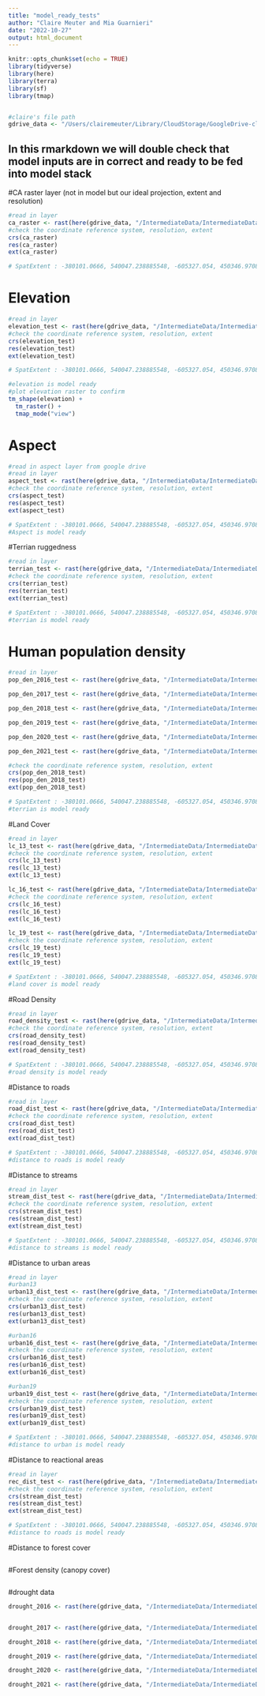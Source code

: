 ```yaml
---
title: "model_ready_tests"
author: "Claire Meuter and Mia Guarnieri"
date: "2022-10-27"
output: html_document
---
```


```r
knitr::opts_chunk$set(echo = TRUE)
library(tidyverse)
library(here)
library(terra)
library(sf)
library(tmap)


#claire's file path 
gdrive_data <- "/Users/clairemeuter/Library/CloudStorage/GoogleDrive-clairemeuter@ucsb.edu/Shared drives/Black_Bear_Aware/gdrive_data"

```

## In this rmarkdown we will double check that model inputs are in correct and ready to be fed into model stack 

#CA raster layer (not in model but our ideal projection, extent and resolution)
```r
#read in layer 
ca_raster <- rast(here(gdrive_data, "/IntermediateData/IntermediateData_Files/CARaster_Tiger_Formatted/formattedcaraster.tif"))
#check the coordinate reference system, resolution, extent 
crs(ca_raster)
res(ca_raster)
ext(ca_raster)

# SpatExtent : -380101.0666, 540047.238885548, -605327.054, 450346.970898149 (xmin, xmax, ymin, ymax)
```


# Elevation
```r
#read in layer 
elevation_test <- rast(here(gdrive_data, "/IntermediateData/IntermediateData_Files/Elevation_Formatted/dem_formatted.tif"))
#check the coordinate reference system, resolution, extent 
crs(elevation_test)
res(elevation_test)
ext(elevation_test)

# SpatExtent : -380101.0666, 540047.238885548, -605327.054, 450346.970898149 (xmin, xmax, ymin, ymax)

#elevation is model ready 
#plot elevation raster to confirm
tm_shape(elevation) +
  tm_raster() +
  tmap_mode("view")

```

# Aspect
```r
#read in aspect layer from google drive 
#read in layer 
aspect_test <- rast(here(gdrive_data, "/IntermediateData/IntermediateData_Files/aspect/aspect.tif"))
#check the coordinate reference system, resolution, extent 
crs(aspect_test)
res(aspect_test)
ext(aspect_test)

# SpatExtent : -380101.0666, 540047.238885548, -605327.054, 450346.970898149 (xmin, xmax, ymin, ymax)
#Aspect is model ready
```

#Terrian ruggedness
```r
#read in layer 
terrian_test <- rast(here(gdrive_data, "/IntermediateData/IntermediateData_Files/terrain_ruggedness/terrain_ruggedness.tif"))
#check the coordinate reference system, resolution, extent 
crs(terrian_test)
res(terrian_test)
ext(terrian_test)

# SpatExtent : -380101.0666, 540047.238885548, -605327.054, 450346.970898149 (xmin, xmax, ymin, ymax)
#terrian is model ready 
```

# Human population density 
```r
#read in layer 
pop_den_2016_test <- rast(here(gdrive_data, "/IntermediateData/IntermediateData_Files/Pop_Den_Rasters_Formatted/pop_den_2016_mask.tif"))

pop_den_2017_test <- rast(here(gdrive_data, "/IntermediateData/IntermediateData_Files/Pop_Den_Rasters_Formatted/pop_den_2017_mask.tif"))

pop_den_2018_test <- rast(here(gdrive_data, "/IntermediateData/IntermediateData_Files/Pop_Den_Rasters_Formatted/pop_den_2018_mask.tif"))

pop_den_2019_test <- rast(here(gdrive_data, "/IntermediateData/IntermediateData_Files/Pop_Den_Rasters_Formatted/pop_den_2019_mask.tif"))

pop_den_2020_test <- rast(here(gdrive_data, "/IntermediateData/IntermediateData_Files/Pop_Den_Rasters_Formatted/pop_den_2020_mask.tif"))

pop_den_2021_test <- rast(here(gdrive_data, "/IntermediateData/IntermediateData_Files/Pop_Den_Rasters_Formatted/pop_den_2021_mask.tif"))

#check the coordinate reference system, resolution, extent 
crs(pop_den_2018_test)
res(pop_den_2018_test)
ext(pop_den_2018_test)

# SpatExtent : -380101.0666, 540047.238885548, -605327.054, 450346.970898149 (xmin, xmax, ymin, ymax)
#terrian is model ready 
```

#Land Cover
```r

#read in layer 
lc_13_test <- rast(here(gdrive_data, "/IntermediateData/IntermediateData_Files/NLCD_Rasters_Formatted/lc13_reclassed.tif"))
#check the coordinate reference system, resolution, extent 
crs(lc_13_test)
res(lc_13_test)
ext(lc_13_test)

lc_16_test <- rast(here(gdrive_data, "/IntermediateData/IntermediateData_Files/NLCD_Rasters_Formatted/lc16_reclassed.tif"))
#check the coordinate reference system, resolution, extent 
crs(lc_16_test)
res(lc_16_test)
ext(lc_16_test)

lc_19_test <- rast(here(gdrive_data, "/IntermediateData/IntermediateData_Files/NLCD_Rasters_Formatted/lc19_reclassed.tif"))
#check the coordinate reference system, resolution, extent 
crs(lc_19_test)
res(lc_19_test)
ext(lc_19_test)

# SpatExtent : -380101.0666, 540047.238885548, -605327.054, 450346.970898149 (xmin, xmax, ymin, ymax)
#land cover is model ready 

```

#Road Density
```r
#read in layer 
road_density_test <- rast(here(gdrive_data, "/IntermediateData/IntermediateData_Files/road_density_formatted/road_density_ca.tif"))
#check the coordinate reference system, resolution, extent 
crs(road_density_test)
res(road_density_test)
ext(road_density_test)

# SpatExtent : -380101.0666, 540047.238885548, -605327.054, 450346.970898149 (xmin, xmax, ymin, ymax)
#road density is model ready 
```

#Distance to roads
```r
#read in layer 
road_dist_test <- rast(here(gdrive_data, "/IntermediateData/IntermediateData_Files/distance_rasters/dist_to_road/model_ready/roads15_ca_distance.tif"))
#check the coordinate reference system, resolution, extent 
crs(road_dist_test)
res(road_dist_test)
ext(road_dist_test)

# SpatExtent : -380101.0666, 540047.238885548, -605327.054, 450346.970898149 (xmin, xmax, ymin, ymax)
#distance to roads is model ready 
```

#Distance to streams 
```r
#read in layer 
stream_dist_test <- rast(here(gdrive_data, "/IntermediateData/IntermediateData_Files/distance_rasters/dist_to_stream/model_ready/stream17_ca_distance.tif"))
#check the coordinate reference system, resolution, extent 
crs(stream_dist_test)
res(stream_dist_test)
ext(stream_dist_test)

# SpatExtent : -380101.0666, 540047.238885548, -605327.054, 450346.970898149 (xmin, xmax, ymin, ymax)
#distance to streams is model ready 
```

#Distance to urban areas 
```r
#read in layer 
#urban13
urban13_dist_test <- rast(here(gdrive_data, "/IntermediateData/IntermediateData_Files/distance_rasters/dist_to_urban/model_ready/ua13_ca_distance.tif"))
#check the coordinate reference system, resolution, extent 
crs(urban13_dist_test)
res(urban13_dist_test)
ext(urban13_dist_test)

#urban16
urban16_dist_test <- rast(here(gdrive_data, "/IntermediateData/IntermediateData_Files/distance_rasters/dist_to_urban/model_ready/ua16_ca_distance.tif"))
#check the coordinate reference system, resolution, extent 
crs(urban16_dist_test)
res(urban16_dist_test)
ext(urban16_dist_test)

#urban19
urban19_dist_test <- rast(here(gdrive_data, "/IntermediateData/IntermediateData_Files/distance_rasters/dist_to_urban/model_ready/ua19_ca_distance.tif"))
#check the coordinate reference system, resolution, extent 
crs(urban19_dist_test)
res(urban19_dist_test)
ext(urban19_dist_test)

# SpatExtent : -380101.0666, 540047.238885548, -605327.054, 450346.970898149 (xmin, xmax, ymin, ymax)
#distance to urban is model ready 
```

#Distance to reactional areas 
```r
#read in layer 
rec_dist_test <- rast(here(gdrive_data, "/IntermediateData/IntermediateData_Files/distance_rasters/dist_to_stream/model_ready/stream17_ca_distance.tif"))
#check the coordinate reference system, resolution, extent 
crs(stream_dist_test)
res(stream_dist_test)
ext(stream_dist_test)

# SpatExtent : -380101.0666, 540047.238885548, -605327.054, 450346.970898149 (xmin, xmax, ymin, ymax)
#distance to roads is model ready 
```

#Distance to forest cover 
```r

```

#Forest density (canopy cover) 
```r

```

#drought data
```r
drought_2016 <- rast(here(gdrive_data, "/IntermediateData/IntermediateData_Files/drought/us_drought_monitor/2016/d2016_masked.tif"))


drought_2017 <- rast(here(gdrive_data, "/IntermediateData/IntermediateData_Files/drought/us_drought_monitor/2017/d2017_masked.tif"))

drought_2018 <- rast(here(gdrive_data, "/IntermediateData/IntermediateData_Files/drought/us_drought_monitor/2018/d2018_masked.tif"))

drought_2019 <- rast(here(gdrive_data, "/IntermediateData/IntermediateData_Files/drought/us_drought_monitor/2019/d2019_masked.tif"))

drought_2020 <- rast(here(gdrive_data, "/IntermediateData/IntermediateData_Files/drought/us_drought_monitor/2020/d2020_masked.tif"))

drought_2021 <- rast(here(gdrive_data, "/IntermediateData/IntermediateData_Files/drought/us_drought_monitor/2021/d2021_masked.tif"))


```


